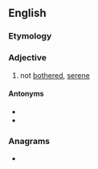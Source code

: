 ==English==

===Etymology===
{{prefix|en|un|bothered}}

===Adjective===
{{en-adj}}

# not [[bothered]], [[serene]]

====Antonyms====
* {{l|en|bothered}}
* {{l|en|upset}}

===Anagrams===
* {{anagrams|en|a=bdeehnortu|reboundeth}}